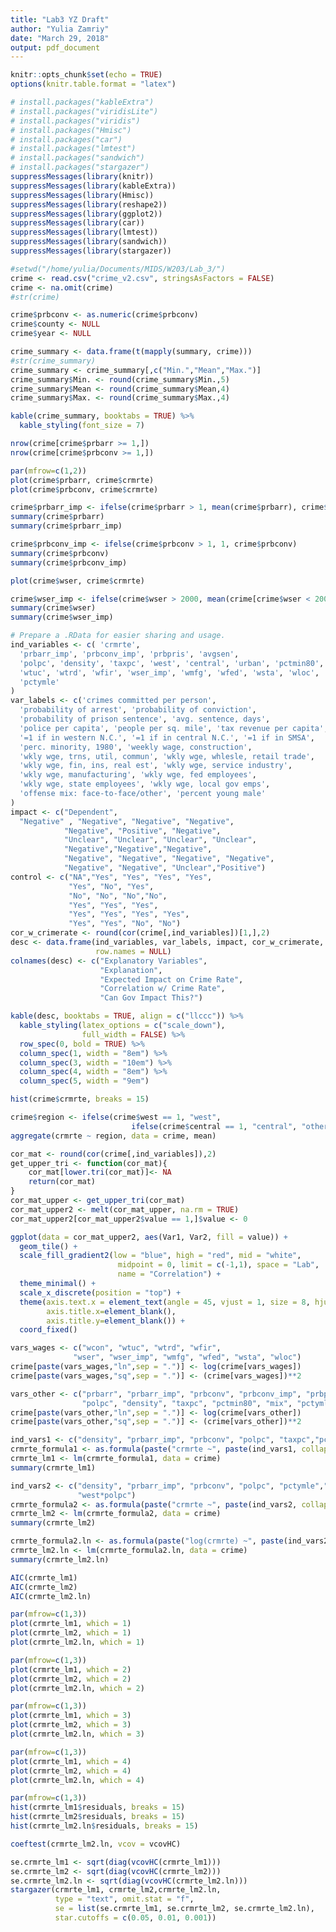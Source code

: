 ```yaml
---
title: "Lab3 YZ Draft"
author: "Yulia Zamriy"
date: "March 29, 2018"
output: pdf_document
---
```


```r
knitr::opts_chunk$set(echo = TRUE)
options(knitr.table.format = "latex")
```

```r
# install.packages("kableExtra")
# install.packages("viridisLite")
# install.packages("viridis")
# install.packages("Hmisc")
# install.packages("car")
# install.packages("lmtest")
# install.packages("sandwich")
# install.packages("stargazer")
suppressMessages(library(knitr))
suppressMessages(library(kableExtra))
suppressMessages(library(Hmisc))
suppressMessages(library(reshape2))
suppressMessages(library(ggplot2))
suppressMessages(library(car))
suppressMessages(library(lmtest))
suppressMessages(library(sandwich))
suppressMessages(library(stargazer))
```

```r
#setwd("/home/yulia/Documents/MIDS/W203/Lab_3/")
crime <- read.csv("crime_v2.csv", stringsAsFactors = FALSE)
crime <- na.omit(crime)
#str(crime)
```

```r
crime$prbconv <- as.numeric(crime$prbconv)
crime$county <- NULL
crime$year <- NULL
```


```r
crime_summary <- data.frame(t(mapply(summary, crime)))
#str(crime_summary)
crime_summary <- crime_summary[,c("Min.","Mean","Max.")]
crime_summary$Min. <- round(crime_summary$Min.,5)
crime_summary$Mean <- round(crime_summary$Mean,4)
crime_summary$Max. <- round(crime_summary$Max.,4)
```


```r
kable(crime_summary, booktabs = TRUE) %>%
  kable_styling(font_size = 7) 
```

```r
nrow(crime[crime$prbarr >= 1,])
nrow(crime[crime$prbconv >= 1,])
```

```r
par(mfrow=c(1,2))
plot(crime$prbarr, crime$crmrte)
plot(crime$prbconv, crime$crmrte)
```

```r
crime$prbarr_imp <- ifelse(crime$prbarr > 1, mean(crime$prbarr), crime$prbarr)
summary(crime$prbarr)
summary(crime$prbarr_imp)
```

```r
crime$prbconv_imp <- ifelse(crime$prbconv > 1, 1, crime$prbconv)
summary(crime$prbconv)
summary(crime$prbconv_imp)
```

```r
plot(crime$wser, crime$crmrte)
```

```r
crime$wser_imp <- ifelse(crime$wser > 2000, mean(crime[crime$wser < 2000,]$wser), crime$wser)
summary(crime$wser)
summary(crime$wser_imp)
```

```r
# Prepare a .RData for easier sharing and usage.
ind_variables <- c( 'crmrte',
  'prbarr_imp', 'prbconv_imp', 'prbpris', 'avgsen', 
  'polpc', 'density', 'taxpc', 'west', 'central', 'urban', 'pctmin80', 'wcon', 
  'wtuc', 'wtrd', 'wfir', 'wser_imp', 'wmfg', 'wfed', 'wsta', 'wloc', 'mix', 
  'pctymle'
)
var_labels <- c('crimes committed per person',
  'probability of arrest', 'probability of conviction', 
  'probability of prison sentence', 'avg. sentence, days', 
  'police per capita', 'people per sq. mile', 'tax revenue per capita', 
  '=1 if in western N.C.', '=1 if in central N.C.', '=1 if in SMSA', 
  'perc. minority, 1980', 'weekly wage, construction', 
  'wkly wge, trns, util, commun', 'wkly wge, whlesle, retail trade', 
  'wkly wge, fin, ins, real est', 'wkly wge, service industry', 
  'wkly wge, manufacturing', 'wkly wge, fed employees', 
  'wkly wge, state employees', 'wkly wge, local gov emps', 
  'offense mix: face-to-face/other', 'percent young male'
)
impact <- c("Dependent",
  "Negative" , "Negative", "Negative", "Negative",
            "Negative", "Positive", "Negative", 
            "Unclear", "Unclear", "Unclear", "Unclear",
            "Negative","Negative","Negative",
            "Negative", "Negative", "Negative", "Negative",
            "Negative", "Negative", "Unclear","Positive")
control <- c("NA","Yes", "Yes", "Yes", "Yes",
             "Yes", "No", "Yes", 
             "No", "No", "No","No",
             "Yes", "Yes", "Yes",
             "Yes", "Yes", "Yes", "Yes", 
             "Yes", "Yes", "No", "No")
cor_w_crimerate <- round(cor(crime[,ind_variables])[1,],2)
desc <- data.frame(ind_variables, var_labels, impact, cor_w_crimerate, control,
                   row.names = NULL)
colnames(desc) <- c("Explanatory Variables", 
                    "Explanation", 
                    "Expected Impact on Crime Rate",
                    "Correlation w/ Crime Rate",
                    "Can Gov Impact This?")
```

```r
kable(desc, booktabs = TRUE, align = c("llccc")) %>%
  kable_styling(latex_options = c("scale_down"),
                full_width = FALSE) %>% 
  row_spec(0, bold = TRUE) %>% 
  column_spec(1, width = "8em") %>% 
  column_spec(3, width = "10em") %>% 
  column_spec(4, width = "8em") %>% 
  column_spec(5, width = "9em")
```

```r
hist(crime$crmrte, breaks = 15)
```

```r
crime$region <- ifelse(crime$west == 1, "west",
                           ifelse(crime$central == 1, "central", "other"))
aggregate(crmrte ~ region, data = crime, mean)
```

```r
cor_mat <- round(cor(crime[,ind_variables]),2)
get_upper_tri <- function(cor_mat){
    cor_mat[lower.tri(cor_mat)]<- NA
    return(cor_mat)
}
cor_mat_upper <- get_upper_tri(cor_mat)
cor_mat_upper2 <- melt(cor_mat_upper, na.rm = TRUE)
cor_mat_upper2[cor_mat_upper2$value == 1,]$value <- 0
```

```r
ggplot(data = cor_mat_upper2, aes(Var1, Var2, fill = value)) +
  geom_tile() +
  scale_fill_gradient2(low = "blue", high = "red", mid = "white",
                        midpoint = 0, limit = c(-1,1), space = "Lab",
                        name = "Correlation") +
  theme_minimal() +
  scale_x_discrete(position = "top") +
  theme(axis.text.x = element_text(angle = 45, vjust = 1, size = 8, hjust = 0),
        axis.title.x=element_blank(),
        axis.title.y=element_blank()) +
  coord_fixed()
```


```r
vars_wages <- c("wcon", "wtuc", "wtrd", "wfir",
              "wser", "wser_imp", "wmfg", "wfed", "wsta", "wloc")
crime[paste(vars_wages,"ln",sep = ".")] <- log(crime[vars_wages])
crime[paste(vars_wages,"sq",sep = ".")] <- (crime[vars_wages])**2

vars_other <- c("prbarr", "prbarr_imp", "prbconv", "prbconv_imp", "prbpris", "avgsen", 
                "polpc", "density", "taxpc", "pctmin80", "mix", "pctymle")
crime[paste(vars_other,"ln",sep = ".")] <- log(crime[vars_other])
crime[paste(vars_other,"sq",sep = ".")] <- (crime[vars_other])**2
```

```r
ind_vars1 <- c("density", "prbarr_imp", "prbconv", "polpc", "taxpc","pctymle","pctmin80")
crmrte_formula1 <- as.formula(paste("crmrte ~", paste(ind_vars1, collapse = "+"), sep = ""))
crmrte_lm1 <- lm(crmrte_formula1, data = crime)
summary(crmrte_lm1)
```

```r
ind_vars2 <- c("density", "prbarr_imp", "prbconv", "polpc", "pctymle","pctmin80",
               "west*polpc")
crmrte_formula2 <- as.formula(paste("crmrte ~", paste(ind_vars2, collapse = "+"), sep = ""))
crmrte_lm2 <- lm(crmrte_formula2, data = crime)
summary(crmrte_lm2)
```

```r
crmrte_formula2.ln <- as.formula(paste("log(crmrte) ~", paste(ind_vars2, collapse = "+"), sep = ""))
crmrte_lm2.ln <- lm(crmrte_formula2.ln, data = crime)
summary(crmrte_lm2.ln)
```

```r
AIC(crmrte_lm1)
AIC(crmrte_lm2)
AIC(crmrte_lm2.ln)
```


```r
par(mfrow=c(1,3))
plot(crmrte_lm1, which = 1)
plot(crmrte_lm2, which = 1)
plot(crmrte_lm2.ln, which = 1)
```

```r
par(mfrow=c(1,3))
plot(crmrte_lm1, which = 2)
plot(crmrte_lm2, which = 2)
plot(crmrte_lm2.ln, which = 2)
```

```r
par(mfrow=c(1,3))
plot(crmrte_lm1, which = 3)
plot(crmrte_lm2, which = 3)
plot(crmrte_lm2.ln, which = 3)
```

```r
par(mfrow=c(1,3))
plot(crmrte_lm1, which = 4)
plot(crmrte_lm2, which = 4)
plot(crmrte_lm2.ln, which = 4)
```

```r
par(mfrow=c(1,3))
hist(crmrte_lm1$residuals, breaks = 15)
hist(crmrte_lm2$residuals, breaks = 15)
hist(crmrte_lm2.ln$residuals, breaks = 15)
```

```r
coeftest(crmrte_lm2.ln, vcov = vcovHC)
```


```r
se.crmrte_lm1 <- sqrt(diag(vcovHC(crmrte_lm1)))
se.crmrte_lm2 <- sqrt(diag(vcovHC(crmrte_lm2)))
se.crmrte_lm2.ln <- sqrt(diag(vcovHC(crmrte_lm2.ln)))
stargazer(crmrte_lm1, crmrte_lm2,crmrte_lm2.ln,
          type = "text", omit.stat = "f",
          se = list(se.crmrte_lm1, se.crmrte_lm2, se.crmrte_lm2.ln),
          star.cutoffs = c(0.05, 0.01, 0.001))
```